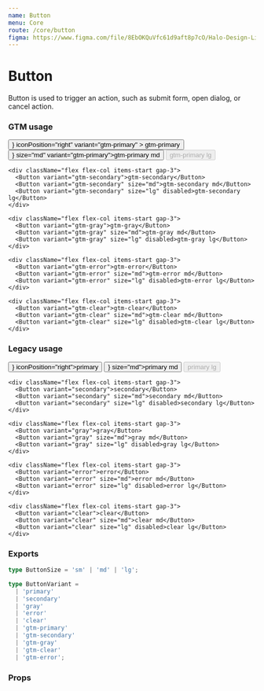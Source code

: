 ```yaml
---
name: Button
menu: Core
route: /core/button
figma: https://www.figma.com/file/8EbOKQuVfc61d9aft8p7cO/Halo-Design-Library?node-id=12%3A1419
---
```




# Button

Button is used to trigger an action, such as submit form, open dialog, or cancel action.

### GTM usage

<Playground>
  <div className="flex flex-row gap-5">
    <div className="flex flex-col items-start gap-3">
      <Button
        icon={<ChevronDownIcon />}
        iconPosition="right"
        variant="gtm-primary"
      >
        gtm-primary
      </Button>
      <Button icon={<SearchIcon />} size="md" variant="gtm-primary">gtm-primary md</Button>
      <Button size="lg" variant="gtm-primary" disabled>gtm-primary lg</Button>
    </div>

    <div className="flex flex-col items-start gap-3">
      <Button variant="gtm-secondary">gtm-secondary</Button>
      <Button variant="gtm-secondary" size="md">gtm-secondary md</Button>
      <Button variant="gtm-secondary" size="lg" disabled>gtm-secondary lg</Button>
    </div>

    <div className="flex flex-col items-start gap-3">
      <Button variant="gtm-gray">gtm-gray</Button>
      <Button variant="gtm-gray" size="md">gtm-gray md</Button>
      <Button variant="gtm-gray" size="lg" disabled>gtm-gray lg</Button>
    </div>

    <div className="flex flex-col items-start gap-3">
      <Button variant="gtm-error">gtm-error</Button>
      <Button variant="gtm-error" size="md">gtm-error md</Button>
      <Button variant="gtm-error" size="lg" disabled>gtm-error lg</Button>
    </div>

    <div className="flex flex-col items-start gap-3">
      <Button variant="gtm-clear">gtm-clear</Button>
      <Button variant="gtm-clear" size="md">gtm-clear md</Button>
      <Button variant="gtm-clear" size="lg" disabled>gtm-clear lg</Button>
    </div>

  </div >
</Playground>

### Legacy usage

<Playground>
  <div className="flex flex-row gap-5">
    <div className="flex flex-col items-start gap-3">
      <Button icon={<ChevronDownIcon />} iconPosition="right">primary</Button>
      <Button icon={<SearchIcon />} size="md">primary md</Button>
      <Button size="lg" disabled>primary lg</Button>
    </div>

    <div className="flex flex-col items-start gap-3">
      <Button variant="secondary">secondary</Button>
      <Button variant="secondary" size="md">secondary md</Button>
      <Button variant="secondary" size="lg" disabled>secondary lg</Button>
    </div>

    <div className="flex flex-col items-start gap-3">
      <Button variant="gray">gray</Button>
      <Button variant="gray" size="md">gray md</Button>
      <Button variant="gray" size="lg" disabled>gray lg</Button>
    </div>

    <div className="flex flex-col items-start gap-3">
      <Button variant="error">error</Button>
      <Button variant="error" size="md">error md</Button>
      <Button variant="error" size="lg" disabled>error lg</Button>
    </div>

    <div className="flex flex-col items-start gap-3">
      <Button variant="clear">clear</Button>
      <Button variant="clear" size="md">clear md</Button>
      <Button variant="clear" size="lg" disabled>clear lg</Button>
    </div>

  </div >
</Playground>

### Exports

```ts
type ButtonSize = 'sm' | 'md' | 'lg';
```

```ts
type ButtonVariant =
  | 'primary'
  | 'secondary'
  | 'gray'
  | 'error'
  | 'clear'
  | 'gtm-primary'
  | 'gtm-secondary'
  | 'gtm-gray'
  | 'gtm-clear'
  | 'gtm-error';
```

### Props

<Props of={Button} />
